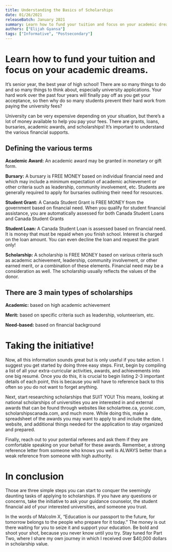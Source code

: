```yaml
---
title: Understanding the Basics of Scholarships
date: 01/26/2021
releaseBatch: January 2021
summary: Learn how to fund your tuition and focus on your academic dreams.
authors: ["Elijah Gyansa"]
tags: ["Informative", "Postsecondary"]
---
```


<div>

<h1> Learn how to fund your tuition and focus on your academic dreams. </h1>

<p> It’s senior year, the best year of high school! There are so many things to do and so many things to think about, especially university applications. Your hard work over the past four years will finally pay off as you get your acceptance, so then why do so many students prevent their hard work from paying the university fees?  </p>

<p> University can be very expensive depending on your situation, but there’s a lot of money available to help you pay your fees. There are grants, loans, bursaries, academic awards, and scholarships! It’s important to understand the various financial supports. </p> 


<h2>Defining the various terms</h2>

<p> <strong>Academic Award:</strong> An academic award may be granted in monetary or gift form. </p>

<p> <strong>Bursary:</strong> A bursary is FREE MONEY based on individual financial need and which may include a minimum 
expectation of academic achievement or other criteria such as leadership, community involvement, etc. Students are generally 
required to apply for bursaries outlining their need for resources. </p>

<p> <strong>Student Grant:</strong> A Canada Student Grant is FREE MONEY from the government based on financial need. When you 
qualify for student financial assistance, you are automatically assessed for both Canada Student Loans and Canada Student Grants </p>

<p> <strong>Student Loan:</strong> A Canada Student Loan is assessed based on financial need. It is money that must be repaid when 
you finish school. Interest is charged on the loan amount. You can even decline the loan and request the grant only!</p>

<p> <strong>Scholarship:</strong> A scholarship is FREE MONEY based on various criteria such as academic achievement, leadership, 
community involvement, or other earned merit, or a combination of these elements. Financial need may be a consideration as well. 
The scholarship usually reflects the values of the donor. </p>


<h2>There are 3 main types of scholarships</h2>

<p> <strong>Academic:</strong> based on high academic achievement </p>

<p> <strong>Merit:</strong> based on specific criteria such as leadership, volunteerism, etc. </p>

<p> <strong>Need-based:</strong> based on financial background </p>


<h1>Taking the initiative!</h1>

<p> Now, all this information sounds great but is only useful if you take action. I suggest you get started by doing three easy 
steps. First, begin by compiling a list of all your extra-curricular activities, awards, and achievements into one big resumé. 
Once you do this, it is crucial to begin listing 2-3 important details of each point, this is because you will have to reference 
back to this often so you do not want to forget anything. </p>

<p> Next, start researching scholarships that SUIT YOU! This means, looking at national scholarships of universities you are 
interested in and external awards that can be found through websites like scholartree.ca, yconic.com, scholarshipscanada.com, 
and much more. While doing this, make a spreadsheet of the awards you may want to apply to and include the date, website, and 
additional things needed for the application to stay organized and prepared. </p>

<p> Finally, reach out to your potential referees and ask them if they are comfortable speaking on your behalf for these awards. 
Remember, a strong reference letter from someone who knows you well is ALWAYS better than a weak reference from someone with high 
authority. </p>


<h1>In conclusion</h1>

<p> Those are three simple steps you can start to conquer the seemingly daunting tasks of applying to scholarships. 
If you have any questions or concerns, take the initiative to ask your guidance counselor, the student financial aid of your 
interested universities, and someone you trust. </p>

<p> In the words of Malcolm X, “Education is our passport to the future, for tomorrow belongs to the people who prepare for 
it today.” The money is out there waiting for you to seize it and support your education. Be bold and shoot your shot, because 
you never know until you try. Stay tuned for Part Two, where I share my own journey in which I received over $40,000 dollars in 
scholarship value. </p>


</div>